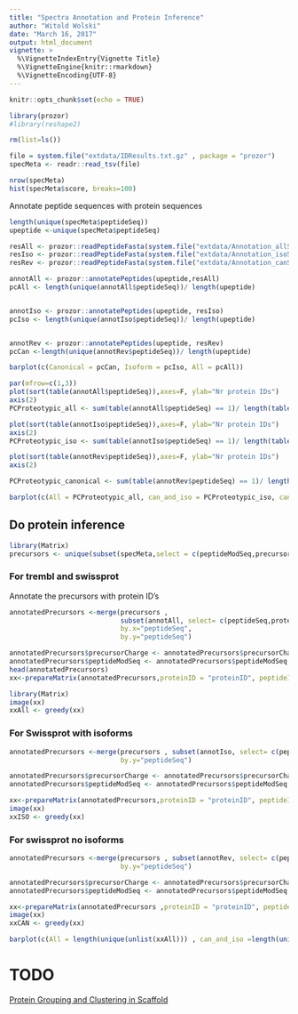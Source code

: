 ```yaml
---
title: "Spectra Annotation and Protein Inference"
author: "Witold Wolski"
date: "March 16, 2017"
output: html_document
vignette: >
  %\VignetteIndexEntry{Vignette Title}
  %\VignetteEngine{knitr::rmarkdown}
  %\VignetteEncoding{UTF-8}
---
```

<!--
%\VignetteEngine{knitr::rmarkdown}
%\VignetteIndexEntry{Spectra Annotation and Protein Inference}
-->



```r
knitr::opts_chunk$set(echo = TRUE)
```


```r
library(prozor)
#library(reshape2)

rm(list=ls())

file = system.file("extdata/IDResults.txt.gz" , package = "prozor")
specMeta <- readr::read_tsv(file)

```


```r

nrow(specMeta)
hist(specMeta$score, breaks=100)

```

Annotate peptide sequences with protein sequences

```r
length(unique(specMeta$peptideSeq))
upeptide <-unique(specMeta$peptideSeq)

resAll <- prozor::readPeptideFasta(system.file("extdata/Annotation_allSeq.fasta.gz" , package = "prozor"))
resIso <- prozor::readPeptideFasta(system.file("extdata/Annotation_isoSeq.fasta.gz" , package = "prozor"))
resRev <- prozor::readPeptideFasta(system.file("extdata/Annotation_canSeq.fasta.gz" , package = "prozor"))

annotAll <- prozor::annotatePeptides(upeptide,resAll)
pcAll <- length(unique(annotAll$peptideSeq))/ length(upeptide)


annotIso <- prozor::annotatePeptides(upeptide, resIso)
pcIso <- length(unique(annotIso$peptideSeq))/ length(upeptide)


annotRev <- prozor::annotatePeptides(upeptide, resRev)
pcCan <-length(unique(annotRev$peptideSeq))/ length(upeptide)

barplot(c(Canonical = pcCan, Isoform = pcIso, All = pcAll))

```


```r

par(mfrow=c(1,3))
plot(sort(table(annotAll$peptideSeq)),axes=F, ylab="Nr protein IDs")
axis(2)
PCProteotypic_all <- sum(table(annotAll$peptideSeq) == 1)/ length(table(annotAll$peptideSeq)) * 100

plot(sort(table(annotIso$peptideSeq)),axes=F, ylab="Nr protein IDs")
axis(2)
PCProteotypic_iso <- sum(table(annotIso$peptideSeq) == 1)/ length(table(annotIso$peptideSeq)) * 100

plot(sort(table(annotRev$peptideSeq)),axes=F, ylab="Nr protein IDs")
axis(2)

PCProteotypic_canonical <- sum(table(annotRev$peptideSeq) == 1)/ length(table(annotRev$peptideSeq)) * 100
```


```r
barplot(c(All = PCProteotypic_all, can_and_iso = PCProteotypic_iso, canonical =  PCProteotypic_canonical),las=2, ylab="% proteotypic" )

```



## Do protein inference



```r
library(Matrix)
precursors <- unique(subset(specMeta,select = c(peptideModSeq,precursorCharge,peptideSeq )))

```

### For trembl and swissprot 

Annotate the precursors with protein ID's

```r

annotatedPrecursors <-merge(precursors ,
                            subset(annotAll, select= c(peptideSeq,proteinID)),
                            by.x="peptideSeq", 
                            by.y="peptideSeq")

annotatedPrecursors$precursorCharge <- annotatedPrecursors$precursorCharge
annotatedPrecursors$peptideModSeq <- annotatedPrecursors$peptideModSeq
head(annotatedPrecursors)
xx<-prepareMatrix(annotatedPrecursors,proteinID = "proteinID", peptideID = "peptideSeq")

library(Matrix)
image(xx)
xxAll <- greedy(xx)

```

### For Swissprot with isoforms

```r

annotatedPrecursors <-merge(precursors , subset(annotIso, select= c(peptideSeq,proteinID)), by.x="peptideSeq", 
                            by.y="peptideSeq")

annotatedPrecursors$precursorCharge <- annotatedPrecursors$precursorCharge
annotatedPrecursors$peptideModSeq <- annotatedPrecursors$peptideModSeq

xx<-prepareMatrix(annotatedPrecursors,proteinID = "proteinID", peptideID = "peptideSeq" )
image(xx)
xxISO <- greedy(xx)

```

### For swissprot no isoforms

```r

annotatedPrecursors <-merge(precursors , subset(annotRev, select= c(peptideSeq,proteinID)), by.x="peptideSeq", 
                            by.y="peptideSeq")

annotatedPrecursors$precursorCharge <- annotatedPrecursors$precursorCharge
annotatedPrecursors$peptideModSeq <- annotatedPrecursors$peptideModSeq

xx<-prepareMatrix(annotatedPrecursors ,proteinID = "proteinID", peptideID = "peptideSeq")
image(xx)
xxCAN <- greedy(xx)
```


```r
barplot(c(All = length(unique(unlist(xxAll))) , can_and_iso =length(unique(unlist(xxISO))), canonical = length(unique(unlist(xxCAN)))    ))
```


# TODO

[Protein Grouping and Clustering in Scaffold](https://www.dropbox.com/s/a4kqyc4gxln8sfj/scaffold_protein_grouping_clustering.pdf?dl=1)
